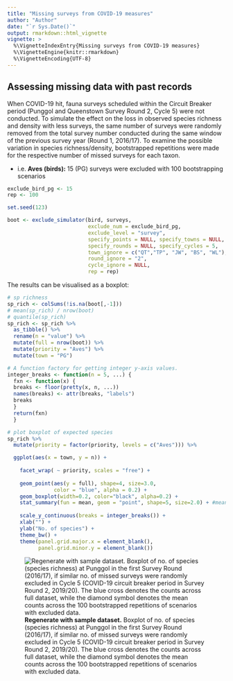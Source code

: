 ```yaml
---
title: "Missing surveys from COVID-19 measures"
author: "Author"
date: "`r Sys.Date()`"
output: rmarkdown::html_vignette
vignette: >
  %\VignetteIndexEntry{Missing surveys from COVID-19 measures}
  %\VignetteEngine{knitr::rmarkdown}
  %\VignetteEncoding{UTF-8}
---
```


## Assessing missing data with past records

When COVID-19 hit, fauna surveys scheduled within the Circuit Breaker period (Punggol and Queenstown Survey Round 2, Cycle 5) were not conducted. To simulate the effect on the loss in observed species richness and density with less surveys, the same number of surveys were randomly removed from the total survey number conducted during the same window of the previous survey year (Round 1, 2016/17). To examine the possible variation in species richness/density, bootstrapped repetitions were made for the respective number of missed surveys for each taxon.

- i.e. **Aves (birds):** 15 (PG) surveys were excluded with 100 bootstrapping scenarios

```r
exclude_bird_pg <- 15
rep <- 100

set.seed(123)

boot <- exclude_simulator(bird, surveys,
                          exclude_num = exclude_bird_pg, 
                          exclude_level = "survey",
                          specify_points = NULL, specify_towns = NULL,
                          specify_rounds = NULL, specify_cycles = 5, 
                          town_ignore = c("QT","TP", "JW", "BS", "WL"), # for PG
                          round_ignore = "2", 
                          cycle_ignore = NULL,
                          rep = rep)
```

The results can be visualised as a boxplot:

```r
# sp richness
sp_rich <- colSums(!is.na(boot[,-1]))
# mean(sp_rich) / nrow(boot)
# quantile(sp_rich)
sp_rich <- sp_rich %>%
  as_tibble() %>%
  rename(n = "value") %>%
  mutate(full = nrow(boot)) %>%
  mutate(priority = "Aves") %>%
  mutate(town = "PG")

# A function factory for getting integer y-axis values.
integer_breaks <- function(n = 5, ...) {
  fxn <- function(x) {
  breaks <- floor(pretty(x, n, ...))
  names(breaks) <- attr(breaks, "labels")
  breaks
  }
  return(fxn)
  }

# plot boxplot of expected species
sp_rich %>%
  mutate(priority = factor(priority, levels = c("Aves"))) %>%

  ggplot(aes(x = town, y = n)) +
    
    facet_wrap( ~ priority, scales = "free") +
    
    geom_point(aes(y = full), shape=4, size=3.0,
               color = "blue", alpha = 0.2) +
    geom_boxplot(width=0.2, color="black", alpha=0.2) +
    stat_summary(fun = mean, geom = "point", shape=5, size=2.0) + #mean value
  
    scale_y_continuous(breaks = integer_breaks()) +
    xlab("") +
    ylab("No. of species") + 
    theme_bw() +
    theme(panel.grid.major.x = element_blank(),
          panel.grid.minor.y = element_blank())
```

![**Regenerate with sample dataset.** Boxplot of no. of species (species richness) at Punggol in the first Survey Round (2016/17), if similar no. of missed surveys were randomly excluded in Cycle 5 (COVID-19 circuit breaker period in Survey Round 2, 2019/20). The blue cross denotes the counts across full dataset, while the diamond symbol denotes the mean counts across the 100 bootstrapped repetitions of scenarios with excluded data.](exclude-sim-sample-plot.png)
